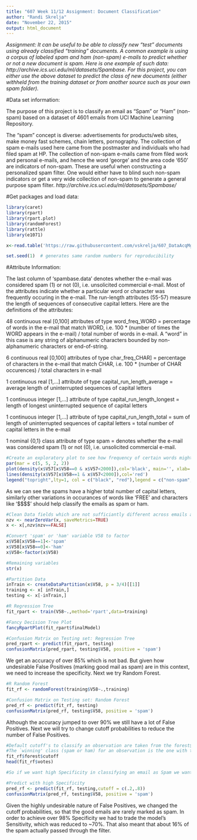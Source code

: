```yaml
---
title: "607 Week 11/12 Assignment: Document Classification"
author: "Randi Skrelja"
date: "November 22, 2015"
output: html_document
---
```


*Assignment: It can be useful to be able to classify new "test" documents using already classified "training" documents.  A common example is using a corpus of labeled spam and ham (non-spam) e-mails to predict whether or not a new document is spam.  Here is one example of such data: http://archive.ics.uci.edu/ml/datasets/Spambase. For this project, you can either use the above dataset to predict the class of new documents (either withheld from the training dataset or from another source such as your own spam folder).*

#Data set information:

The purpose of this project is to classify an email as "Spam" or "Ham" (non-spam) based on a dataset of 4601 emails from UCI Machine Learning Repository. 

The "spam" concept is diverse: advertisements for products/web sites, make money fast schemes, chain letters, pornography. The collection of spam e-mails used here came from the postmaster and individuals who had filed spam at HP. The collection of non-spam e-mails came from filed work and personal e-mails, and hence the word 'george' and the area code '650' are indicators of non-spam. These are useful when constructing a personalized spam filter. One would either have to blind such non-spam indicators or get a very wide collection of non-spam to generate a general purpose spam filter. 
*http://archive.ics.uci.edu/ml/datasets/Spambase/*

#Get packages and load data:

```r
library(caret)
library(rpart)
library(rpart.plot)
library(randomForest)
library(rattle)
library(e1071)

x<-read.table('https://raw.githubusercontent.com/vskrelja/607_DataAcqMgt_Skrelja/master/spambase.data', header = F, sep = ",")

set.seed(1)  # generates same random numbers for reproducibility
```

#Attribute Information:

The last column of 'spambase.data' denotes whether the e-mail was considered spam (1) or not (0), i.e. unsolicited commercial e-mail. Most of the attributes indicate whether a particular word or character was frequently occuring in the e-mail. The run-length attributes (55-57) measure the length of sequences of consecutive capital letters. Here are the definitions of the attributes: 

48 continuous real [0,100] attributes of type word_freq_WORD 
= percentage of words in the e-mail that match WORD, i.e. 100 * (number of times the WORD appears in the e-mail) / total number of words in e-mail. A "word" in this case is any string of alphanumeric characters bounded by non-alphanumeric characters or end-of-string. 

6 continuous real [0,100] attributes of type char_freq_CHAR] 
= percentage of characters in the e-mail that match CHAR, i.e. 100 * (number of CHAR occurences) / total characters in e-mail 

1 continuous real [1,...] attribute of type capital_run_length_average 
= average length of uninterrupted sequences of capital letters 

1 continuous integer [1,...] attribute of type capital_run_length_longest 
= length of longest uninterrupted sequence of capital letters 

1 continuous integer [1,...] attribute of type capital_run_length_total 
= sum of length of uninterrupted sequences of capital letters 
= total number of capital letters in the e-mail 

1 nominal {0,1} class attribute of type spam 
= denotes whether the e-mail was considered spam (1) or not (0), i.e. unsolicited commercial e-mail. 

```r
#Create an exploratory plot to see how frequency of certain words might flag an email as spam
par(mar = c(5, 5, 2, 2))
plot(density(x$V57[x$V58==0 & x$V57<2000]),col='black', main='', xlab='Total number of capital letters in the e-mail')
lines(density(x$V57[x$V58==1 & x$V57<2000]),col='red')
legend("topright",lty=1, col = c("black", "red"),legend = c("non-spam", "spam"))

```

As we can see the spams have a higher total number of capital letters, similarly other variations in occurances of words like 'FREE' and characters like '$$$$' should help classify the emails as spam or ham.

```r
#Clean Data fields which are not sufficiantly different across emails and won't be usefull in classification
nzv <- nearZeroVar(x, saveMetrics=TRUE)
x <- x[,nzv$nzv==FALSE]

#Convert 'spam' or 'ham' variable V58 to factor
x$V58[x$V58==1]<-'spam'
x$V58[x$V58==0]<-'ham'
x$V58<-factor(x$V58)

#Remaining variables
str(x)

#Partition Data
inTrain <- createDataPartition(x$V58, p = 3/4)[[1]]
training <- x[ inTrain,]
testing <- x[-inTrain,]

#R Regression Tree 
fit_rpart <- train(V58~.,method='rpart',data=training)

#Fancy Decision Tree Plot
fancyRpartPlot(fit_rpart$finalModel)

#Confusion Matrix on Testing set: Regression Tree
pred_rpart <- predict(fit_rpart, testing)
confusionMatrix(pred_rpart, testing$V58, positive = 'spam')
```

We get an accuracy of over 85% which is not bad. But given how undesirable False Positives (marking good mail as spam) are in this context, we need to increase the specificity. Next we try Random Forest.

```r
#R Random Forest
fit_rf <- randomForest(training$V58~.,training)

#Confusion Matrix on Testing set: Random Forest
pred_rf <- predict(fit_rf, testing)
confusionMatrix(pred_rf, testing$V58, positive = 'spam')
```

Although the accuracy jumped to over 90% we still have a lot of False Positives. Next we will try to change cutoff probabilities to reduce the number of False Positives.

```r
#Default cutoff's to classify an observation are taken from the forest$cutoff component of the model object (0.5,0.5)
#The `winning' class (spam or ham) for an observation is the one with the maximum ratio of proportion of votes to cutoff. 
fit_rf$forest$cutoff
head(fit_rf$votes)

#So if we want high Specificity in classifying an email as Spam we want the cutoff for the spam class to be high i.e. (0.1,0.9)

#Predict with high Specificity
pred_rf <- predict(fit_rf, testing,cutoff = c(.2,.8))
confusionMatrix(pred_rf, testing$V58, positive = 'spam')
```

Given the highly undesirable nature of False Positives, we changed the cutoff probabilities, so that the good emails are rarely marked as spam. In order to achieve over 98% Specificity we had to trade the model's Sensitivity, which was reduced to ~70%. That also meant that about 16% of the spam actually passed through the filter.

